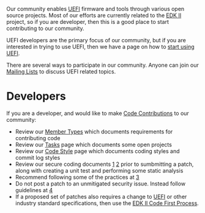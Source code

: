 Our community enables [[UEFI]] firmware and tools through various open source projects.
Most of our efforts are currently related to the [http://www.tianocore.org/edk2/ EDK II] project, so if you are developer, then this is a good place to start contributing to our community.

UEFI developers are the primary focus of our community, but if you are interested in trying to use UEFI, then we have a page on how to [[start using UEFI]].

There are several ways to participate in our community.  Anyone can join our [[Mailing Lists]] to discuss UEFI related topics.

=Developers=

If you are a developer, and would like to make [[Code Contributions]] to our community:
* Review our [[Member Types]] which documents requirements for contributing code
* Review our [[Tasks]] page which documents some open projects
* Review our [[Code Style]] page which documents coding styles and commit log styles
* Review our secure coding documents [https://tianocore-docs.github.io/EDK_II_Secure_Coding_Guide/draft/] [https://tianocore-docs.github.io/EDK_II_Secure_Code_Review_Guide/draft/] prior to sumbmitting a patch, along with creating a unit test and performing some static analysis
* Recommend following some of the practices at [https://google.github.io/eng-practices/review/reviewer/]
* Do not post a patch to an unmitigated security issue. Instead follow guidelines at [https://github.com/tianocore/tianocore.github.io/wiki/Reporting-Security-Issues] 
* If a proposed set of patches also requires a change to [[UEFI]] or other industry standard specifications, then use the [[EDK II Code First Process]].

<!-- [[Category:Main]] -->